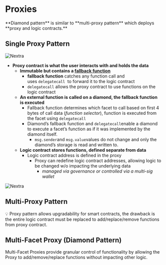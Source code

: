 # **Proxies**
<aside>
**Diamond pattern** is similar to **multi-proxy pattern** which deploys **proxy and logic contracts.**
</aside>

## **Single Proxy Pattern**
![Nextra](../public/proxy1.png)

- **Proxy contract is what the user interacts with and holds the data**
    - **Immutable but contains a [fallback function](https://docs.soliditylang.org/en/v0.8.9/contracts.html#fallback-function)**
        - **fallback function** catches any function call and uses `delegatecall`
         to forward it to the logic contract
        - `delegatecall` allows the proxy contract to use functions on the logic contract
    - **An external function is called on a diamond, the fallback function is executed**
        - Fallback function determines which facet to call based on first 4 bytes of call data (*function selector*), function is executed from the facet using `delegatecall`
        - Diamond’s fallback function and `delegatecall`enable a diamond to execute a facet’s function as if it was implemented by the diamond itself.
            - `msg.sender`and `msg.value`values do not change and only the diamond’s storage is read and written to.
    - **Logic contract stores functions, defined separate from data**
        - Logic contract address is defined in the proxy
            - Proxy can redefine logic contract addresses, allowing logic to be changed w/o impacting the underlying data
                - *managed via governance or controlled via a multi-sig wallet*

![Nextra](../public/proxy2.png)
## Multi-Proxy Pattern

<aside>
💡 Proxy pattern allows upgradability for smart contracts, the drawback is the entire logic contract must be replaced to add/replace/remove functions from proxy contract.

</aside>

## Multi-Facet Proxy (Diamond Pattern)

Multi-Facet Proxies provide granular control of functionality by allowing the Proxy to add/remove/replace functions without impacting other logic.
